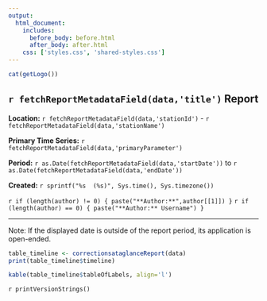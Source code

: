 ```yaml
---
output:
  html_document:
    includes:
      before_body: before.html
      after_body: after.html
    css: ['styles.css', 'shared-styles.css']
---
```

<div class="header">
<div>
<div class="header-logo">
```r
cat(getLogo())
```
</div>
<div class="header-title">
## `r fetchReportMetadataField(data,'title')` Report
</div>
</div>
<div class="header-labels">
<div class="header-col-left">
**Location:**  `r fetchReportMetadataField(data,'stationId')` - `r fetchReportMetadataField(data,'stationName')`

**Primary Time Series:** `r fetchReportMetadataField(data,'primaryParameter')`
</div>
<div class="header-col-right">
**Period:**  `r as.Date(fetchReportMetadataField(data,'startDate'))` to `r as.Date(fetchReportMetadataField(data,'endDate'))`

**Created:**  `r sprintf("%s  (%s)", Sys.time(), Sys.timezone())`

`r if (length(author) != 0) { paste("**Author:**",author[[1]]) }`
`r if (length(author) == 0) { paste("**Author:** Username") }`
</div>
</div>
</div>

***

Note: If the displayed date is outside of the report period, its application is open-ended.

```r
table_timeline <- correctionsataglanceReport(data)
print(table_timeline$timeline)

kable(table_timeline$tableOfLabels, align='l')
```

`r printVersionStrings()`
